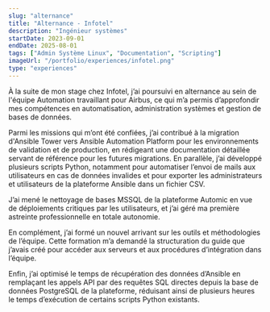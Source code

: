 ```yaml
---
slug: "alternance"
title: "Alternance - Infotel"
description: "Ingénieur systèmes"
startDate: 2023-09-01
endDate: 2025-08-01
tags: ["Admin Système Linux", "Documentation", "Scripting"]
imageUrl: "/portfolio/experiences/infotel.png"
type: "experiences"
---
```

À la suite de mon stage chez Infotel, j’ai poursuivi en alternance au sein de l'équipe Automation travaillant pour Airbus, ce qui m’a permis d’approfondir mes compétences en automatisation, administration systèmes et gestion de bases de données.

Parmi les missions qui m’ont été confiées, j’ai contribué à la migration d'Ansible Tower vers Ansible Automation Platform pour les environnements de validation et de production, en rédigeant une documentation détaillée servant de référence pour les futures migrations. En parallèle, j’ai développé plusieurs scripts Python, notamment pour automatiser l’envoi de mails aux utilisateurs en cas de données invalides et pour exporter les administrateurs et utilisateurs de la plateforme Ansible dans un fichier CSV.

J’ai mené le nettoyage de bases MSSQL de la plateforme Automic en vue de déploiements critiques par les utilisateurs, et j’ai géré ma première astreinte professionnelle en totale autonomie.

En complément, j’ai formé un nouvel arrivant sur les outils et méthodologies de l’équipe. Cette formation m’a demandé la structuration du guide que j’avais créé pour accéder aux serveurs et aux procédures d’intégration dans l’équipe.

Enfin, j’ai optimisé le temps de récupération des données d’Ansible en remplaçant les appels API par des requêtes SQL directes depuis la base de données PostgreSQL de la plateforme, réduisant ainsi de plusieurs heures le temps d’exécution de certains scripts Python existants.
